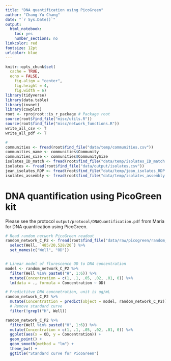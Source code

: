 ```yaml
---
title: "DNA quantification using PicoGreen"
author: "Chang-Yu Chang"
date: "`r Sys.Date()`"
output:
  html_notebook:
    toc: yes
    number_sections: no
linkcolor: red
fontsize: 12pt
urlcolor: blue
---
```


```r
knitr::opts_chunk$set(
  cache = TRUE, 
  echo = FALSE,
	fig.align = "center",
	fig.height = 4,
	fig.width = 6)
library(tidyverse)
library(data.table)
library(invnet)
library(cowplot)
root <- rprojroot::is_r_package # Package root
source(root$find_file("misc/utils.R"))
source(root$find_file("misc/network_functions.R"))
write_all_csv <- T
write_all_pdf <- T

# 
communities <- fread(root$find_file("data/temp/communities.csv"))
communities_name <- communities$Community
communities_size <- communities$CommunitySize
isolates_ID_match <- fread(root$find_file("data/temp/isolates_ID_match.csv"))
isolates <- fread(root$find_file("data/output/isolates.csv"))
jean_isolates_RDP <- fread(root$find_file("data/temp/jean_isolates_RDP.csv"))
isolates_assembly <- fread(root$find_file("data/temp/isolates_assembly.csv"))
```


# DNA quantification using PicoGreen kit

Please see the protocol `output/protocol/DNAQuantification.pdf` from Maria for DNA quantiication using PicoGreen.


```r
# Read random network PicoGreen readout
random_network_C_P2 <- fread(root$find_file("data/raw/picogreen/random_network_C_P2.csv")) %>% 
  select(Well, `485/20,528/20`) %>% 
  set_names(c("Well", "OD"))


# Linear model of flurescence OD to DNA concentration
model <- random_network_C_P2 %>%
  filter(Well %in% paste0("H", 1:6)) %>%
  mutate(Concentration = c(1, .1, .05, .02, .01, 0)) %>%
  lm(data = ., formula = Concentration ~ OD)

# Predictitve DNA concnetration, unit is ug/mL
random_network_C_P2 %>%
  mutate(Concentrattion = predict(object = model, random_network_C_P2)) %>% 
  # Remove standard curve
  filter(!grepl("H", Well))
```


```r
random_network_C_P2 %>%
  filter(Well %in% paste0("H", 1:6)) %>%
  mutate(Concentration = c(1, .1, .05, .02, .01, 0)) %>%
  ggplot(aes(x = OD, y = Concentration)) +
  geom_point() + 
  geom_smooth(method = "lm") +
  theme_bw() +
  ggtitle("Standard curve for PicoGreen")
```

